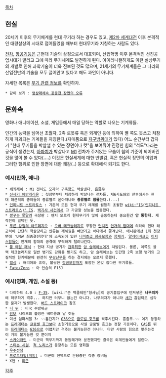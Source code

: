 [[목차]]

== 현실 ==
20세기 이후의 무기체계를 현대 무기라 하는 경우도 있고, [[제2차 세계대전]] 이후 본격적인 대량살상의 시대로 접어들었을 때부터 현대무기라 지칭하는 사람도 있다.

[[전차]], [[항공기]]등은 근현대 기술의 상징으로서 대표되며, 산업혁명 이후 본격적인 선진공업시대가 열리고 그에 따라 무기체계도 발전하게 된다. 아이러니컬하게도 이런 살상무기의 개발로 인해 과학기술이 더욱 진보된 것도 많으며, 21세기의 무기체계들은 그 나라의 산업전반의 기술을 모두 끌어안고 있다고 해도 과언이 아니다. 

자세한 목록은 [[무기 관련 정보]]를 확인하자. 
 * 같이 보기 : [[영상매체속 공중전 장면의 오류]]

== 문화속 ==

영화나 애니메이션, 소설, 게임등에서 매일 당하는 역할로 나오는 기계류들.

인간의 능력을 넘어선 초월자, 2족 로봇류 혹은 외계인 등에 의하여 별 쪽도 못쓰고 처참하게 파괴되는 기계들을 지칭한다.(자매품으로 [[지구방위대]]가 있다) 어느 순간부터 갑자기 "현대 무기들을 박살낼 수 있는 장면이나 컷"을 보여줘야 진정한 힘의 "척도"다라는 공식이 생겼는지, [[아파치]]가 박살나고 [[M1]] 전차가 주저앉는 모습이 힘의 기준이 되어버린 것을 많이 볼 수 있다('''....''') 이것은 현실세계에 대한 반발감, 혹은 현실적 장면의 이입과 그러한 행위로 인한 장면에 대한 쾌감(..) 등으로 확대해석 되기도 한다.

=== 예시(만화, 애니) ===
 * [[세키레이]] : M1 전차도 모자라 구축함도 박살낸다. [[흠좀무]]
 * [[신세기 에반게리온]] : 첫장면부터 처참하게 박살나는 전차들. 제6사도와의 전투에서는 현대 해군력의 총아들이 종류별로 쏟아져나와 '''종류별로 침몰'''한다.(...)
 * [[인피니트 스트라토스]] : 기존의 모든 현대 무기 체계를 월등히 초월한 [[wiki:"IS(인피니트 스트라토스)" IS]]. [[백기사 사건]]에서 그 가공할 성능을 입증했다.
 * [[짱구는 못말려]] 극장판 : 왠지 모르게 현대무기가 많이 출동하는데 중요한건 '''안 통한다.''' 제작진이 밀덕인 듯.
 * [[푸른 강철의 아르페지오]] : [[오버 테크놀러지]]로 무장한 [[먼치킨]] [[안개의 함대]]에 의하여 현대 해군력이 간단히 학살당하고 인류는 재해권을 빼앗기고 바다에서 쫓겨난다. 애니판에선 1화 첫장면에 'UN군 최종결전함대'에 소속되어 있던 [[니미츠급 항공모함]]과 [[함재기]], [[알레이버크급]] [[이지스함]]들이 안개의 함대의 공격에 무력하게 털려나간다. 
 * [[풀 메탈 패닉]] : 현대 지상 병기가 [[갑툭튀]]한 [[암 슬레이브]]에게 쳐발린다. 물론, 이쪽도 블랙 테크놀러지로 일반 병기도 강화를 받기도 하고, 암 슬레이브는 인간형 2족 보행 병기의 고질적인 한계때문에 완전히 [[무쌍난무]]를 하는 경지에는 오르지 못했다.
 * [[헬싱]] : 해리어와 휴이, 불쌍한 [[항공모함]]까지 포함한 온갖 잡다한 무기류들.
 * [[Fate/Zero]] : 아 안습의 F15J

=== 예시(영화, 게임, 소설 등) ===
 * 다이하드 4.0 : [[F-35]]. [wiki:"존 맥클레인"형사님]이 공기흡입구에 던져넣은 '''나무의자'''에 허무하게 격추... 하지만 터무니 없는건 아니다. 나무의자가 아니라 [[새]]가 흡입되도 심각한 문제가 발생한다. [[버드 스트라이크]] 참조
 * [[디 워]] : 미국 주방위군
 * [[람보]] 시리즈의 불쌍한 베트콩과 날 것들
 * 미션 임파서블 3: ~~톰간지가 [[G36]]으로 [[글로벌 호크]]를 격추시킨다. 흠좀무.~~ 여기 등장하는 [[프레데터]]는 [[글로벌 호크]]보다 소형기종으로 사실 글로벌 호크는 정찰 기종이다. [[CAS]]를 뛰는 [[프레데터]]는 [[G36]]으로 어렵지만 격추는 불가능한건 아니다. 다만 사람의 힘으로 맞추는것이 거의 불가능한 것 뿐이지
 * [[스카이라인]] - 미군이 핵무기까지 동원해가며 분전했지만 결국은 외계인들에게 털린다. 
 * [[스티븐 시걸]], [[척 노리스]]가 등장하는 모든 영화들
 * [[우주전쟁]]
 * [[프로토타입(게임)]] : 미군이 현역으로 운용중인 각종 장비들
 * X맨 : [[미군]]

[[각주]]
